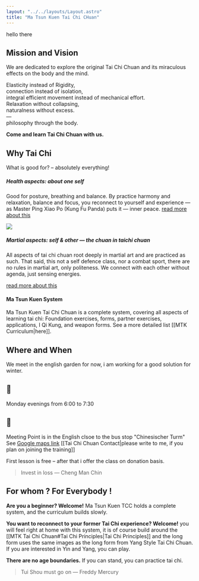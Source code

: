 ```yaml
---
layout: "../../layouts/Layout.astro"
title: "Ma Tsun Kuen Tai Chi CHuan"
---
```



<section class="slide">
<div class="inner">

<CurvedHeadline tag="h2" >hello there</CurvedHeadline>

## Mission and Vision
We are dedicated to explore the original Tai Chi Chuan and its miraculous effects on the body and the mind.

Elasticity instead of Rigidity,<br />
connection instead of isolation,<br />
integral efficient movement instead of mechanical effort.<br />
Relaxation without collapsing,<br />
naturalness without excess.<br />
—<br />
philosophy through the body.

**Come and learn Tai Chi Chuan with us.**


</div>
</section>
<section class="slide">
<div class="inner">

## Why Tai Chi
What is good for? – absolutely everything!
##### Health aspects: about one self
Good for posture, breathing and balance.
By practice harmony and relaxation, balance and focus, you reconnect to yourself and experience — as Master Ping Xiao Po (Kung Fu Panda) puts it — inner peace.
[read more about this](./taichi#health-aspects)

![](https://media0.giphy.com/media/v1.Y2lkPTc5MGI3NjExczE4MjU0NHJnMmp3NWQ3aTU0MmZjb3R3ZWNqYTFmNjJ2bHZweXQ1ayZlcD12MV9naWZzX3NlYXJjaCZjdD1n/jXtdnZlhK7Fbfo4Ioc/200.webp)

##### Martial aspects: self & other — the chuan in taichi chuan
All aspects of tai chi chuan root deeply in martial art and are practiced as such.
That said, this not a self defence class, nor a combat sport,
there are no rules in martial art, only politeness.
We connect with each other without agenda, just sensing energies.

[read more about this](./taichi#martial-aspects)

#### Ma Tsun Kuen System
Ma Tsun Kuen Tai Chi Chuan is a complete system, covering all aspects of learning tai chi: Foundation exercises, forms, partner exercises, applications, I Qi Kung, and weapon forms.
See a more detailed list [[MTK Curriculum|here]].

</div>
</section>
<section class="slide">
<div class="inner">

## Where and When
We meet in the english garden for now, i am working for a good solution for winter.
# 📅 
Monday evenings from 6:00 to 7:30
# 📍
Meeting Point is in the English clsoe to the bus stop "Chinesischer Turm"
See [Google maps link](https://maps.app.goo.gl/B487KdWNx74MfPqt9)
[[Tai Chi Chuan Contact|please write to me, if you plan on joining the training]]


First lesson is free – after that i offer the class on donation basis.

> Invest in loss — Cheng Man Chin

</div>
</section>
<section class="slide">
<div class="inner">

## For whom ? For Everybody !

**Are you a beginner? Welcome!**
Ma Tsun Kuen TCC holds a complete system, and the curriculum builds slowly.

**You want to reconnect to your former Tai Chi experience? Welcome!**
you will feel right at home with this system, it is of course build around the [[MTK Tai Chi Chuan#Tai Chi Principles|Tai Chi Principles]] and the long form uses the same images as the long form from Yang Style Tai Chi Chuan.
If you are interested in Yin and Yang, you can play.

**There are no age boundaries.**
If you can stand, you can practice tai chi.

> Tui Shou must go on — Freddy Mercury

</div>
</section>

